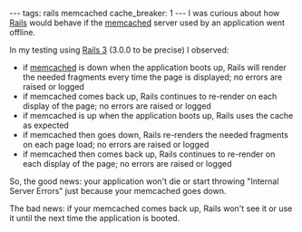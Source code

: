---
tags: rails memcached
cache_breaker: 1
---
I was curious about how [[Rails]] would behave if the [[memcached]] server used by an application went offline.

In my testing using [[Rails 3]] (3.0.0 to be precise) I observed:

* if [[memcached]] is down when the application boots up, Rails will render the needed fragments every time the page is displayed; no errors are raised or logged
* if memcached comes back up, Rails continues to re-render on each display of the page; no errors are raised or logged
* if memcached is up when the application boots up, Rails uses the cache as expected
* if memcached then goes down, Rails re-renders the needed fragments on each page load; no errors are raised or logged
* if memcached then comes back up, Rails continues to re-render on each display of the page; no errors are raised or logged

So, the good news: your application won't die or start throwing "Internal Server Errors" just because your memcached goes down.

The bad news: if your memcached comes back up, Rails won't see it or use it until the next time the application is booted.
